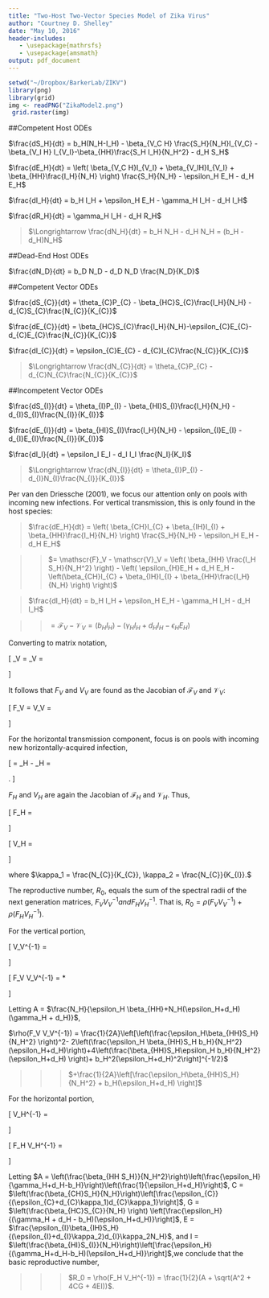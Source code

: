 ```yaml
---
title: "Two-Host Two-Vector Species Model of Zika Virus"
author: "Courtney D. Shelley"
date: "May 10, 2016"
header-includes:
   - \usepackage{mathrsfs}
   - \usepackage{amsmath}
output: pdf_document
---
```


```r
setwd("~/Dropbox/BarkerLab/ZIKV")
library(png)
library(grid)
img <- readPNG("ZikaModel2.png")
 grid.raster(img)
```


##Competent Host ODEs

$\frac{dS_H}{dt} = b_H(N_H-I_H) - \beta_{V_C H} \frac{S_H}{N_H}I_{V_C} - \beta_{V_I H} I_{V_I}-\beta_{HH}\frac{S_H I_H}{N_H^2} - d_H S_H$

$\frac{dE_H}{dt} = \left( \beta_{V_C H}I_{V_I} + \beta_{V_IH}I_{V_I} + \beta_{HH}\frac{I_H}{N_H} \right) \frac{S_H}{N_H} - \epsilon_H E_H - d_H E_H$

$\frac{dI_H}{dt} = b_H I_H + \epsilon_H E_H - \gamma_H I_H - d_H I_H$

$\frac{dR_H}{dt} = \gamma_H I_H - d_H R_H$

>$\Longrightarrow \frac{dN_H}{dt} = b_H N_H - d_H N_H = (b_H - d_H)N_H$

##Dead-End Host ODEs

$\frac{dN_D}{dt} = b_D N_D - d_D N_D \frac{N_D}{K_D}$

##Competent Vector ODEs

$\frac{dS_{C}}{dt} = \theta_{C}P_{C} - \beta_{HC}S_{C}\frac{I_H}{N_H} - d_{C}S_{C}\frac{N_{C}}{K_{C}}$

$\frac{dE_{C}}{dt} = \beta_{HC}S_{C}\frac{I_H}{N_H}-\epsilon_{C}E_{C}-d_{C}E_{C}\frac{N_{C}}{K_{C}}$

$\frac{dI_{C}}{dt} = \epsilon_{C}E_{C} - d_{C}I_{C}\frac{N_{C}}{K_{C}}$

>$\Longrightarrow \frac{dN_{C}}{dt} = \theta_{C}P_{C} - d_{C}N_{C}\frac{N_{C}}{K_{C}}$

##Incompetent Vector ODEs

$\frac{dS_{I}}{dt} = \theta_{I}P_{I} - \beta_{HI}S_{I}\frac{I_H}{N_H} - d_{I}S_{I}\frac{N_{I}}{K_{I}}$

$\frac{dE_{I}}{dt} = \beta_{HI}S_{I}\frac{I_H}{N_H} - \epsilon_{I}E_{I} - d_{I}E_{I}\frac{N_{I}}{K_{I}}$

$\frac{dI_I}{dt} = \epsilon_I E_I - d_I I_I \frac{N_I}{K_I}$

>$\Longrightarrow \frac{dN_{I}}{dt} = \theta_{I}P_{I} - d_{I}N_{I}\frac{N_{I}}{K_{I}}$


Per van den Driessche (2001), we focus our attention only on pools with incoming new infections. For vertical transmission, this is only found in the host species:

>$\frac{dE_H}{dt} = \left( \beta_{CH}I_{C} + \beta_{IH}I_{I} + \beta_{HH}\frac{I_H}{N_H}  \right) \frac{S_H}{N_H} - \epsilon_H E_H - d_H E_H$

>>$= \mathscr{F}_V - \mathscr{V}_V = \left( \beta_{HH} \frac{I_H S_H}{N_H^2} \right) - \left( \epsilon_{H}E_H + d_H E_H - \left(\beta_{CH}I_{C} + \beta_{IH}I_{I} + \beta_{HH}\frac{I_H}{N_H} \right) \right)$

>$\frac{dI_H}{dt} = b_H I_H + \epsilon_H E_H - \gamma_H I_H - d_H I_H$

>>$= \mathscr{F}_V - \mathscr{V}_V = \left( b_H I_H \right) - \left( \gamma_H I_H +d_H I_H - \epsilon_H E_H \right)$

Converting to matrix notation, 

\[
\mathscr{F}_V = 
\begin{bmatrix}
\beta_{HH}\frac{I_H S_H}{N_H^2}\\
b_H I_H
\end{bmatrix}
\text{, }
\mathscr{V}_V = 
\begin{bmatrix}
\epsilon_HE_H + d_HE_H - \left( \beta_{CH}I_{C} + \beta_{IH}I_{I} + \beta_{HH}\frac{I_H}{N_H}\right)\\
\gamma_H I_H + d_H I_H - \epsilon_H E_H.
\end{bmatrix}
\]

It follows that $F_V$ and $V_V$ are found as the Jacobian of $\mathscr{F}_V$ and $\mathscr{V}_V$:

\[
F_V = 
\begin{bmatrix}
0 & \beta_{HH}\frac{S_H}{N_H^2}\\
0 & b_H
\end{bmatrix}
\text{, and }
V_V = 
\begin{bmatrix}
\epsilon_H + dH & \frac{\beta_{HH}}{N_H}\\
-\epsilon_H & \gamma_H + d_H
\end{bmatrix}
\]

For the horizontal transmission component, focus is on pools with incoming new horizontally-acquired infection, 

\[
\frac{d}{dt}
\begin{bmatrix}
E_H\\
I_H\\
E_{C}\\
I_{C}\\
E_{I}\\
I_{I}
\end{bmatrix}
= \mathscr{F}_H - \mathscr{V}_H =
\begin{bmatrix}
\left( \beta_{CH}I_{C} + \beta_{IH}I_{I} + \beta_{HH}\frac{I_H}{N_H}\right)\frac{S_H}{N_H}\\
0\\
\beta_{HC}S_{C}\frac{I_H}{N_H}\\
0\\
\beta_{HI}S_{I}\frac{I_H}{N_H}\\
0
\end{bmatrix}
\text{ - }
\begin{bmatrix}
\epsilon_H E_H + d_H E_H\\
\gamma_H I_H + d_H I_H - \epsilon_H E_H - b_H I_H\\
\epsilon_{C} E_{C} + d_{C}E_{C}\frac{N_{C}}{K_{C}}\\
d_{C}I_{C}\frac{N_{C}}{K_{C}} - \epsilon_{C}E_{C}\\
\epsilon_{I}E_{I}+d_{I}E_{I}\frac{N_{I}}{K_{I}}\\
d_{I}I_{I}\frac{N_{I}}{K_{I}}-\epsilon_{I}E_{I}
\end{bmatrix}.
\]

$F_H$ and $V_H$ are again the Jacobian of $\mathscr{F}_H$ and $\mathscr{V}_H$. Thus, 

\[
F_H = 
\begin{bmatrix}
0 & \beta_{HH}\frac{S_H}{N_H^2} & 0 & \beta_{CH}\frac{S_H}{N_H} & 0 & \beta_{IH}\frac{S_H}{N_H}\\
0 & 0 & 0 & 0 & 0 & 0\\
0 & \beta_{HC}\frac{S_{C}}{N_H} & 0 & 0 & 0 & 0\\
0 & 0 & 0 & 0 & 0 & 0\\
0 & \beta_{HI}\frac{S_{I}}{N_H} & 0 & 0 & 0 & 0\\
0 & 0 & 0 & 0 & 0 & 0
\end{bmatrix}
\]

\[
V_H = 
\begin{bmatrix}
\epsilon_H + d_H & 0 & 0 & 0 & 0 & 0\\
-\epsilon_H & \gamma_H + d_H - b_H & 0 & 0 & 0 & 0\\
0 & 0 & \epsilon_{C} + d_{C}\kappa_1 & 0 & 0 & 0\\
0 & 0 & -\epsilon_{C} & d_{C}\kappa_1 & 0 & 0\\
0 & 0 & 0 & 0 & \epsilon_{I} + d_{I}\kappa_2 & 0\\
0 & 0 & 0 & 0 & -\epsilon_{I} & d_{I}\kappa_2 
\end{bmatrix}
\]

where $\kappa_1 = \frac{N_{C}}{K_{C}}, \kappa_2 = \frac{N_{C}}{K_{I}}.$

The reproductive number, $R_0$, equals the sum of the spectral radii of the next generation matrices, $F_V V_V^{-1} and F_H V_H^{-1}$.  That is, $R_0 = \rho(F_V V_V^{-1}) + \rho(F_H V_H^{-1}).$

For the vertical portion, 

\[
V_V^{-1} = \frac{-N_H}{\epsilon_H \beta_{HH} + N_H(\epsilon_H+d_H)(\gamma_H+d_H)}
\begin{bmatrix}
-(\gamma_H+d_H) & \frac{\beta_{HH}}{N_H}\\
-\epsilon_H & -(\epsilon_H+d_H)
\end{bmatrix}
\]

\[
F_V V_V^{-1} = \frac{1}{2}*\frac{N_H}{\epsilon_H\beta_{HH}+N_H(\epsilon_H+d_H)(\gamma_H+d_H)}
\begin{bmatrix}
\epsilon_H \beta_{HH}\frac{S_H}{N_H^2} & \beta_{HH}\frac{S_H}{N_H^2}(\epsilon_H+d_H)\\
\epsilon_H b_H & b_H(\epsilon_H + d_H)
\end{bmatrix}
\]

Letting A = $\frac{N_H}{\epsilon_H \beta_{HH}+N_H(\epsilon_H+d_H)(\gamma_H + d_H)}$, 

$\rho(F_V V_V^{-1}) = \frac{1}{2A}\left[\left(\frac{\epsilon_H\beta_{HH}S_H}{N_H^2} \right)^2- 2\left(\frac{\epsilon_H \beta_{HH}S_H b_H}{N_H^2} (\epsilon_H+d_H)\right)+4\left(\frac{\beta_{HH}S_H\epsilon_H b_H}{N_H^2}(\epsilon_H+d_H) \right)+ b_H^2(\epsilon_H+d_H)^2\right]^{-1/2}$

>>>$+\frac{1}{2A}\left[\frac{\epsilon_H\beta_{HH}S_H}{N_H^2} + b_H(\epsilon_H+d_H) \right]$

For the horizontal portion, 

\[
V_H^{-1} = 
\begin{bmatrix}
\frac{1}{\epsilon_H + d_H} & 0 & 0 & 0 & 0 & 0\\
\frac{\epsilon_H}{(\gamma_H + d_H - b_H)(\epsilon_H + d_H)} & \frac{1}{\gamma_H + d_H - b_H} & 0 & 0 & 0 & 0\\
0 & 0 & \frac{1}{\epsilon_{C} + d_{C}\kappa_1} & 0 & 0 & 0\\
0 & 0 & \frac{\epsilon_{C}}{(\epsilon_{C}+d_{C}\kappa_1)(d_{C}\kappa_1)} & \frac{1}{d_{C}\kappa_1} & 0 & 0\\
0 & 0 & 0 & 0 & \frac{1}{\epsilon_{I}+d_{I}\kappa_2} & 0\\
0 & 0 & 0 & 0 & \frac{\epsilon_{I}}{(\epsilon_{I}+d_{I}\kappa_2)(d_{I}\kappa_2)} & \frac{1}{d_{I}\kappa_2}
\end{bmatrix}
\]

\[
F_H V_H^{-1} = 
\begin{bmatrix}
\frac{\beta_{HH}S_H\epsilon_H}{N_H^2 (\gamma_H+d_H-b_H)(\epsilon_H + d_H)} 
& \frac{\beta_{HH}S_H}{(\gamma_H+d_H-b_H)N_H^2} 
& \frac{\beta_{CH} S_H \epsilon_{C}}{N_H d_{C}\kappa_1 (\epsilon_{C}+d_{C}\kappa_1)} 
& \frac{\beta_{CH}S_H}{N_Hd_{C}\kappa_1} 
& \frac{\epsilon_{I}\beta_{IH}S_H}{N_H d_{I}\kappa_2 (\epsilon_{I}+d_{I}\kappa_2)} 
& \frac{\beta_{IH}S_H}{N_H d_{I}\kappa_2}\\
0 & 0 & 0 & 0 & 0 & 0\\
\frac{\beta_{HC}S_{C}\epsilon_H}{N_H (\gamma_H+d_H-b_H)(\epsilon_H + d_H)} 
& \frac{\beta_{HC}S_{C}}{N_H(\gamma_H+d_H-b_H)} & 0 & 0 & 0 & 0\\
0 & 0 & 0 & 0 & 0 & 0\\
\frac{\beta_{HI}S_{I}\epsilon_H}{N_H(\gamma_H+d_H-b_H)(\epsilon_H+d_H)} 
& \frac{\beta_{HI}S_{I}}{N_H(\gamma_H+d_H-b_H)} & 0 & 0 & 0 & 0\\
0 & 0 & 0 & 0 & 0 & 0
\end{bmatrix}
\]

Letting $A = \left(\frac{\beta_{HH S_H}}{N_H^2}\right)\left(\frac{\epsilon_H}{\gamma_H+d_H-b_H}\right)\left(\frac{1}{\epsilon_H+d_H}\right)$, C = $\left(\frac{\beta_{CH}S_H}{N_H}\right)\left[\frac{\epsilon_{C}}{(\epsilon_{C}+d_{C}\kappa_1)d_{C}\kappa_1}\right]$, G = $\left(\frac{\beta_{HC}S_{C}}{N_H} \right) \left[\frac{\epsilon_H}{(\gamma_H + d_H - b_H)(\epsilon_H+d_H)}\right]$, E = $\frac{\epsilon_{I}\beta_{IH}S_H}{(\epsilon_{I}+d_{I}\kappa_2)d_{I}\kappa_2N_H}$, and I = $\left(\frac{\beta_{HI}S_{I}}{N_H}\right)\left[\frac{\epsilon_H}{(\gamma_H+d_H-b_H)(\epsilon_H+d_H)}\right]$,we conclude that the basic reproductive number,   

>>>$R_0 = \rho(F_H V_H^{-1}) = \frac{1}{2}(A + \sqrt(A^2 + 4CG + 4EI))$.